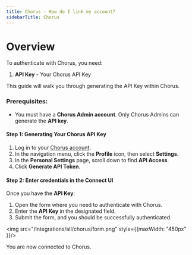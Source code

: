```yaml
---
title: Chorus - How do I link my account?
sidebarTitle: Chorus
---
```



# Overview

To authenticate with Chorus, you need:
1. **API Key** - Your Chorus API Key


This guide will walk you through generating the API Key within Chorus.


### Prerequisites:

- You must have a **Chorus Admin account**. Only Chorus Admins can generate the **API key**.


#### Step 1: Generating Your Chorus API Key
1. Log in to your [Chorus account](https://hello.chorus.ai/login).
2. In the navigation menu, click the **Profile** icon, then select **Settings**.
3. In the **Personal Settings** page, scroll down to find **API Access**.
4. Click **Generate API Token**.

#### Step 2: Enter credentials in the Connect UI

Once you have the **API Key**:
1. Open the form where you need to authenticate with Chorus.
2. Enter the **API Key** in the designated field.
3. Submit the form, and you should be successfully authenticated.


<img src="/integrations/all/chorus/form.png" style={{maxWidth: "450px" }}/>

You are now connected to Chorus.
 